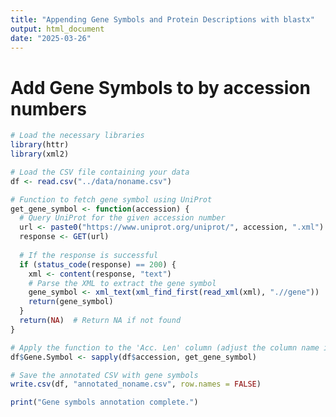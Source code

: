 ```yaml
---
title: "Appending Gene Symbols and Protein Descriptions with blastx"
output: html_document
date: "2025-03-26"
---
```


# Add Gene Symbols to by accession numbers

```r
# Load the necessary libraries
library(httr)
library(xml2)

# Load the CSV file containing your data
df <- read.csv("../data/noname.csv")

# Function to fetch gene symbol using UniProt
get_gene_symbol <- function(accession) {
  # Query UniProt for the given accession number
  url <- paste0("https://www.uniprot.org/uniprot/", accession, ".xml")
  response <- GET(url)
  
  # If the response is successful
  if (status_code(response) == 200) {
    xml <- content(response, "text")
    # Parse the XML to extract the gene symbol
    gene_symbol <- xml_text(xml_find_first(read_xml(xml), ".//gene"))
    return(gene_symbol)
  }
  return(NA)  # Return NA if not found
}

# Apply the function to the 'Acc. Len' column (adjust the column name if necessary)
df$Gene.Symbol <- sapply(df$accession, get_gene_symbol)

# Save the annotated CSV with gene symbols
write.csv(df, "annotated_noname.csv", row.names = FALSE)

print("Gene symbols annotation complete.")

```